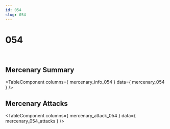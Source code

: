 ```yaml
---
id: 054
slug: 054
---
```



# 054

<div style = {{ display: "flex" }}>
    <Image img={require('@site/static/img/mercenaries/illust/thum_char_view_n_054.jpg')}/>
    <Image img={require('@site/static/img/mercenaries/illust/thum_char_view_o_054.jpg')}/>
</div>

## Mercenary Summary

<TableComponent
  columns={ mercenary_info_054 }
  data={ mercenary_054 }
/>

## Mercenary Attacks

<TableComponent
  columns={ mercenary_attack_054 }
  data={ mercenary_054_attacks }
/>